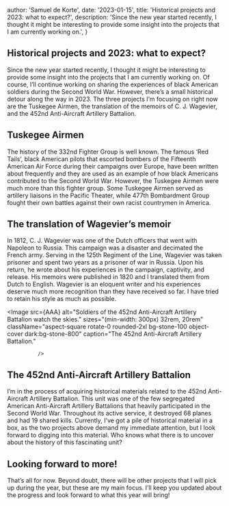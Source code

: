 

  author: 'Samuel de Korte',
  date: '2023-01-15',
  title: 'Historical projects and 2023: what to expect?',
  description:
    'Since the new year started recently, I thought it might be interesting to provide some insight into the projects that I am currently working on.',
}


## Historical projects and 2023: what to expect?  
Since the new year started recently, I thought it might be interesting to provide some insight into the projects that I am currently working on. Of course, I’ll continue working on sharing the experiences of black American soldiers during the Second World War. However, there’s a small historical detour along the way in 2023. The three projects I’m focusing on right now are the Tuskegee Airmen, the translation of the memoirs of C. J. Wagevier, and the 452nd Anti-Aircraft Artillery Battalion. 
 
## Tuskegee Airmen  
The history of the 332nd Fighter Group is well known. The famous ‘Red Tails’, black American pilots that escorted bombers of the Fifteenth American Air Force during their campaigns over Europe, have been written about frequently and they are used as an example of how black Americans contributed to the Second World War. However, the Tuskegee Airmen were much more than this fighter group. Some Tuskegee Airmen served as artillery liaisons in the Pacific Theater, while 477th Bombardment Group fought their own battles against their own racist countrymen in America. 
 
## The translation of Wagevier’s memoir  
In 1812, C. J. Wagevier was one of the Dutch officers that went with Napoleon to Russia. This campaign was a disaster and decimated the French army. Serving in the 125th Regiment of the Line, Wagevier was taken prisoner and spent two years as a prisoner of war in Russia. Upon his return, he wrote about his experiences in the campaign, captivity, and release. His memoirs were published in 1820 and I translated them from Dutch to English. Wagevier is an eloquent writer and his experiences deserve much more recognition than they have received so far. I have tried to retain his style as much as possible. 

<Image
                src={AAA}
                alt="Soldiers of the 452nd Anti-Aircraft Artillery Battalion watch the skies."
                sizes="(min-width: 300px) 32rem, 20rem"
                className="aspect-square rotate-0 rounded-2xl bg-stone-100 object-cover dark:bg-stone-800"
                caption="The 452nd Anti-Aircraft Artillery Battalion."
                
              />
              

## The 452nd Anti-Aircraft Artillery Battalion  
I’m in the process of acquiring historical materials related to the 452nd Anti-Aircraft Artillery Battalion. This unit was one of the few segregated American Anti-Aircraft Artillery Battalions that heavily participated in the Second World War. Throughout its active service, it destroyed 68 planes and had 19 shared kills. Currently, I’ve got a pile of historical material in a box, as the two projects above demand my immediate attention, but I look forward to digging into this material. Who knows what there is to uncover about the history of this fascinating unit? 

## Looking forward to more!
That’s all for now. Beyond doubt, there will be other projects that I will pick up during the year, but these are my main focus. I’ll keep you updated about the progress and look forward to what this year will bring! 
